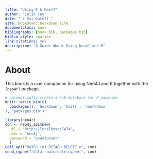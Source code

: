 ```yaml
--- 
title: "Using R & Neo4J"
author: "Colin Fay"
date: "`r Sys.Date()`"
site: bookdown::bookdown_site
documentclass: book
bibliography: [book.bib, packages.bib]
biblio-style: apalike
link-citations: yes
description: "A Guide About Using Neo4J and R"
---
```


# About 

This book is a user companion for using Neo4J and R together with the `{neo4r}` package.

```r
# automatically create a bib database for R packages
knitr::write_bib(c(
  .packages(), 'bookdown', 'knitr', 'rmarkdown'
), 'packages.bib')

library(neo4r)
con <- neo4j_api$new(
  url = "http://localhost:7474",
  user = "neo4j", 
  password = "pouetpouet"
  )
call_api("MATCH (n) DETACH DELETE n", con)
send_cypher("data-raw/create.cypher", con)
```


